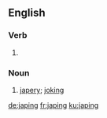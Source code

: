 ==English==

===Verb===
{{head|en|present participle}}

# {{present participle of|jape|lang=en|nocat=1}}

===Noun===
{{en-noun}}

# [[japery]]; [[joking]]

[[de:japing]]
[[fr:japing]]
[[ku:japing]]